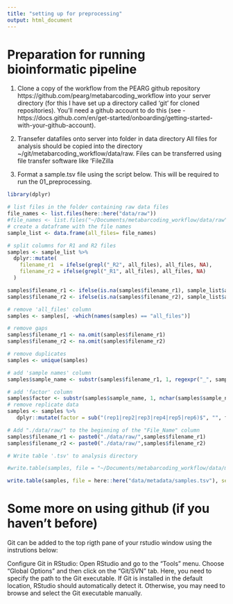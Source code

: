 ```yaml
---
title: "setting up for preprocessing"
output: html_document
---
```


# Preparation for running bioinformatic pipeline
1.    Clone a copy of the workflow from the PEARG github repository https://github.com/pearg/metabarcoding_workflow into your server directory (for this I have set up a directory called 'git' for cloned repositories). You'll need a github account to do this (see - https://docs.github.com/en/get-started/onboarding/getting-started-with-your-github-account).

2.    Transefer datafiles onto server into folder in data directory
 All files for analysis should be copied into the directory ~/git/metabarcoding_workflow/data/raw. Files can be transferred using file transfer software like 'FileZilla
 
3.    Format a sample.tsv file using the script below. This will be required to run the 01_preprocessing.
```r
library(dplyr)

# list files in the folder containing raw data files
file_names <- list.files(here::here("data/raw"))
#file_names <- list.files("~/Documents/metabarcoding_workflow/data/raw")
# create a dataframe with the file names
sample_list <- data.frame(all_files= file_names)

# split columns for R1 and R2 files
samples <- sample_list %>%
  dplyr::mutate(
    filename_r1  = ifelse(grepl("_R2", all_files), all_files, NA),
    filename_r2 = ifelse(grepl("_R1", all_files), all_files, NA)
  )

samples$filename_r1 <- ifelse(is.na(samples$filename_r1), sample_list$all_files, NA)
samples$filename_r2 <- ifelse(is.na(samples$filename_r2), sample_list$all_files, NA)

# remove 'all_files' column
samples <- samples[, -which(names(samples) == "all_files")]

# remove gaps
samples$filename_r1 <- na.omit(samples$filename_r1)
samples$filename_r2 <- na.omit(samples$filename_r2)

# remove duplicates
samples <- unique(samples)

# add 'sample names' column
samples$sample_name <- substr(samples$filename_r1, 1, regexpr("_", samples$filename_r1) - 1)

# add 'factor' column
samples$factor <- substr(samples$sample_name, 1, nchar(samples$sample_name))
# remove replicate data
samples <- samples %>%
   dplyr::mutate(factor = sub("(rep1|rep2|rep3|rep4|rep5|rep6)$", "", factor))

# Add "./data/raw/" to the beginning of the "File_Name" column
samples$filename_r1 <- paste0("./data/raw/",samples$filename_r1)
samples$filename_r2 <- paste0("./data/raw/",samples$filename_r2)

# Write table '.tsv' to analysis directory

#write.table(samples, file = "~/Documents/metabarcoding_workflow/data/metadata/samples.tsv", sep = "\t", row.names = FALSE, quote = FALSE)

write.table(samples, file = here::here("data/metadata/samples.tsv"), sep = "\t", row.names = FALSE, quote = FALSE)
```

# Some more on using github (if you haven't before)
Git can be added to the top rigth pane of your rstudio window using the instrutions below:

Configure Git in RStudio:
Open RStudio and go to the "Tools" menu. Choose "Global Options" and then click on the "Git/SVN" tab. Here, you need to specify the path to the Git executable. If Git is installed in the default location, RStudio should automatically detect it. Otherwise, you may need to browse and select the Git executable manually.
